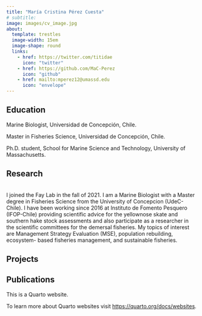 ```yaml
---
title: "María Cristina Pérez Cuesta"
# subtitle: 
image: images/cv_image.jpg
about: 
  template: trestles
  image-width: 15em
  image-shape: round
  links: 
    - href: https://twitter.com/titidae
      icon: "twitter"
    - href: https://github.com/MaC-Perez
      icon: "github"
    - href: mailto:mperez12@umassd.edu
      icon: "envelope"
---
```


## Education

Marine Biologist, Universidad de Concepción, Chile.

Master in Fisheries Science, Universidad de Concepción, Chile.

Ph.D. student, School for Marine Science and Technology, University of Massachusetts.

## Research

\
I joined the Fay Lab in the fall of 2021. I am a Marine Biologist with a Master degree in Fisheries Science from the University of Concepcion (UdeC-Chile). I have been working since 2016 at Instituto de Fomento Pesquero (IFOP-Chile) providing scientific advice for the yellownose skate and southern hake stock assessments and also participate as a researcher in the scientific committees for the demersal fisheries. My topics of interest are Management Strategy Evaluation (MSE), population rebuilding, ecosystem- based fisheries management, and sustainable fisheries.

## Projects

## Publications

This is a Quarto website.

To learn more about Quarto websites visit <https://quarto.org/docs/websites>.
